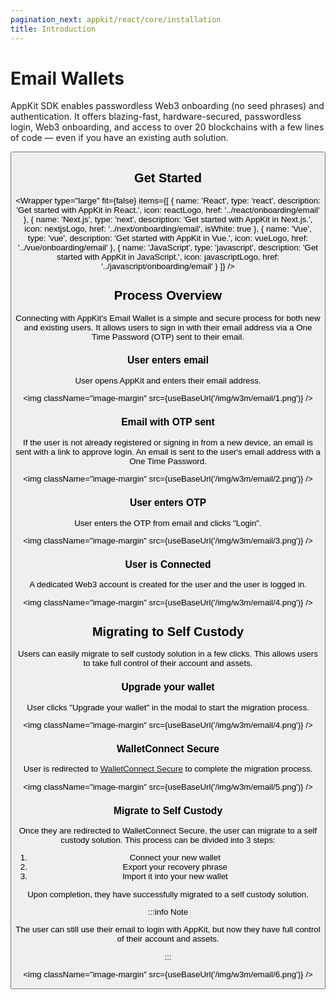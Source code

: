 ```yaml
---
pagination_next: appkit/react/core/installation
title: Introduction
---
```




# Email Wallets

AppKit SDK enables passwordless Web3 onboarding (no seed phrases) and authentication.
It offers blazing-fast, hardware-secured, passwordless login, Web3 onboarding, and access to over 20 blockchains with a few lines of code — even if you have an existing auth solution.

<Button name="Try Demo" url="https://lab.web3modal.com/library/wagmi-email/" />

## Get Started

<Wrapper
  type="large"
  fit={false}
  items={[
    {
      name: 'React',
      type: 'react',
      description: 'Get started with AppKit in React.',
      icon: reactLogo,
      href: '../react/onboarding/email'
    },
    {
      name: 'Next.js',
      type: 'next',
      description: 'Get started with AppKit in Next.js.',
      icon: nextjsLogo,
      href: '../next/onboarding/email',
      isWhite: true
    },
    {
      name: 'Vue',
      type: 'vue',
      description: 'Get started with AppKit in Vue.',
      icon: vueLogo,
      href: '../vue/onboarding/email'
    },
    {
      name: 'JavaScript',
      type: 'javascript',
      description: 'Get started with AppKit in JavaScript.',
      icon: javascriptLogo,
      href: '../javascript/onboarding/email'
    }
  ]}
/>

## Process Overview

Connecting with AppKit's Email Wallet is a simple and secure process for both new and existing users. It allows users to sign in with their email address via a One Time Password (OTP) sent to their email.

### User enters email

User opens AppKit and enters their email address.

<img className="image-margin" src={useBaseUrl('/img/w3m/email/1.png')} />

### Email with OTP sent

If the user is not already registered or signing in from a new device, an email is sent with a link to approve login.
An email is sent to the user's email address with a One Time Password.

<img className="image-margin" src={useBaseUrl('/img/w3m/email/2.png')} />

### User enters OTP

User enters the OTP from email and clicks "Login".

<img className="image-margin" src={useBaseUrl('/img/w3m/email/3.png')} />

### User is Connected

A dedicated Web3 account is created for the user and the user is logged in.

<img className="image-margin" src={useBaseUrl('/img/w3m/email/4.png')} />

## Migrating to Self Custody

Users can easily migrate to self custody solution in a few clicks. This allows users to take full control of their account and assets.

### Upgrade your wallet

User clicks "Upgrade your wallet" in the modal to start the migration process.

<img className="image-margin" src={useBaseUrl('/img/w3m/email/4.png')} />

### WalletConnect Secure

User is redirected to [WalletConnect Secure](https://secure.walletconnect.com/dashboard) to complete the migration process.

<img className="image-margin" src={useBaseUrl('/img/w3m/email/5.png')} />

### Migrate to Self Custody

Once they are redirected to WalletConnect Secure, the user can migrate to a self custody solution.
This process can be divided into 3 steps:

1. Connect your new wallet
2. Export your recovery phrase
3. Import it into your new wallet

Upon completion, they have successfully migrated to a self custody solution.

:::info Note

The user can still use their email to login with AppKit, but now they have full control of their account and assets.

:::

<img className="image-margin" src={useBaseUrl('/img/w3m/email/6.png')} />
